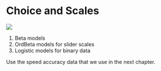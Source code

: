 # Choice and Scales

![](https://img.shields.io/badge/status-not_started-red)

1. Beta models 
2. OrdBeta models for slider scales
3. Logistic models for binary data

Use the speed accuracy data that we use in the next chapter.